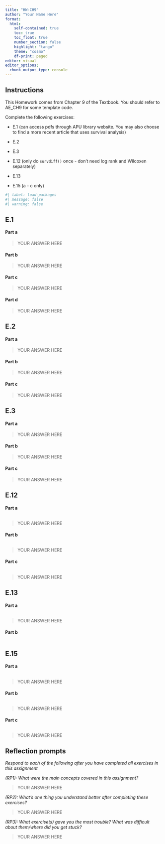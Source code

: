 ```yaml
---
title: "HW-CH9"
author: "Your Name Here"
format: 
  html:
    self-contained: true
    toc: true
    toc_float: true
    number_section: false
    highlight: "tango"
    theme: "cosmo"
    df-print: paged
editor: visual
editor_options: 
  chunk_output_type: console
---
```


## Instructions

This Homework comes from Chapter 9 of the Textbook. You should refer to AE_CH9 for some template code.

Complete the following exercises:

-   E.1 (can access pdfs through APU library website. You may also choose to find a more recent article that uses survival analysis)

-   E.2

-   E.3

-   E.12 (only do `survdiff()` once - don't need log rank and Wilcoxen separately)

-   E.13

-   E.15 (a - c only)

```r
#| label: load-packages
#| message: false
#| warning: false

```

## E.1

#### Part a

> YOUR ANSWER HERE

#### Part b

> YOUR ANSWER HERE

#### Part c

> YOUR ANSWER HERE

#### Part d

> YOUR ANSWER HERE


## E.2

#### Part a

> YOUR ANSWER HERE

#### Part b

> YOUR ANSWER HERE

#### Part c

> YOUR ANSWER HERE

## E.3

#### Part a

> YOUR ANSWER HERE

#### Part b

> YOUR ANSWER HERE

#### Part c

> YOUR ANSWER HERE

## E.12

#### Part a

```r

```

> YOUR ANSWER HERE

#### Part b

```r

```

> YOUR ANSWER HERE

#### Part c

```r

```

> YOUR ANSWER HERE

## E.13

#### Part a

```r

```

> YOUR ANSWER HERE

#### Part b

```r

```


## E.15

#### Part a

```r

```

> YOUR ANSWER HERE

#### Part b

```r

```

> YOUR ANSWER HERE

#### Part c

```r

```

> YOUR ANSWER HERE



## Reflection prompts

*Respond to each of the following after you have completed all exercises in this assignment*

*(RP1): What were the main concepts covered in this assignment?*

> YOUR ANSWER HERE

*(RP2): What's one thing you understand better after completing these exercises?*

> YOUR ANSWER HERE

*(RP3): What exercise(s) gave you the most trouble? What was difficult about them/where did you get stuck?*

> YOUR ANSWER HERE
